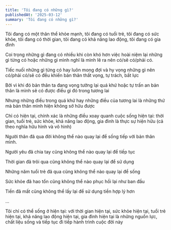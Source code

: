 ```yaml
---
title: 'Tôi đang có những gì?'
publishedAt: '2025-03-12'
summary: 'Tôi đang có những gì?'
---
```


Tôi đang có một thân thể khỏe mạnh, tôi đang có tuổi trẻ, tôi đang có sức khỏe, tôi đang có thời gian, tôi đang có 
khả năng lao động, tôi đang có gia đình

Coi trọng những gì đang có nhiều khi còn khó hơn việc hoài niệm lại những gì từng có hoặc những gì mình nghĩ 
là mình lẽ ra nên có/sẽ có/phải có. 

Tiếc nuối những gì từng có hay luôn mong đợi và hy vọng những gì nên có/phải có/sẽ có đều khiến bản thân
thất vọng, tự trách, bất lực

Bởi vì khi đó bản thân ta đang vọng tưởng lại quá khứ hoặc tự trấn an bản thân là mình sẽ có được điều gì
đó trong tương lai

Nhưng những điều trong quá khứ hay những điều của tương lai là những thứ mà bản thân mình hiện không sở hữu được

Chỉ có hiện tại, chính xác là những điều xoay quanh cuộc sống hiện tại: thời gian, tuổi trẻ, sức khỏe, khả năng lao động, gia đình
là thực sự hiện hữu (cả theo nghĩa hữu hình và vô hình)

Người thân đã qua đời không thể nào quay lại để sống tiếp với bản thân mình. 

Người yêu đã chia tay cũng không thể nào quay lại để tiếp tục

Thời gian đã trôi qua cũng không thể nào quay lại để sử dụng 

Những năm tuổi trẻ đã qua cũng không thể nào quay lại để sống 

Sức khỏe đã hao tổn cũng không thể nào phục hồi lại như ban đầu 

Tiền đã mất cũng không thể lấy lại để sử dụng tiền hợp lý hơn

...

Tôi chỉ có thể sống ở hiện tại: với thời gian hiện tại, sức khỏe hiện tại, tuổi trẻ hiện tại, 
khả năng lao động hiện tại, gia đình hiện tại là những nguồn lực, chất liệu sống và tiếp tục
đi tiếp hành trình cuộc đời này






 
















